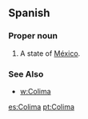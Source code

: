 ==Spanish==
===Proper noun===
{{es-proper noun}}
# A state of [[México]].
===See Also===
*[[w:Colima]]

[[es:Colima]]
[[pt:Colima]]